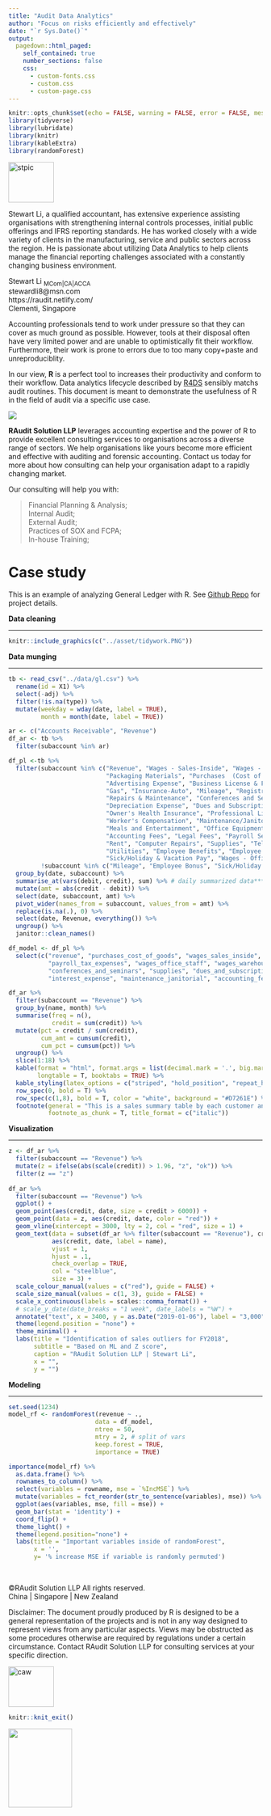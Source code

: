 ```yaml
---
title: "Audit Data Analytics"
author: "Focus on risks efficiently and effectively"
date: "`r Sys.Date()`"
output:
  pagedown::html_paged:
    self_contained: true
    number_sections: false
    css:
      - custom-fonts.css
      - custom.css
      - custom-page.css
---
```



```r
knitr::opts_chunk$set(echo = FALSE, warning = FALSE, error = FALSE, message = FALSE, results = "asis")
library(tidyverse)
library(lubridate)
library(knitr)
library(kableExtra)
library(randomForest)
```


<head>
<script src="https://kit.fontawesome.com/cf31c414d0.js" crossorigin="anonymous"></script>
</head>


<div class="container">

<div class="paside">

<img src="../asset/stpic2.jpg" alt="stpic" height="80px" width="90px">

<div class="paside_word">

Stewart Li, a qualified accountant, has extensive experience assisting organisations with strengthening internal controls processes, initial public offerings and IFRS reporting standards. He has worked closely with a wide variety of clients in the manufacturing, service and public sectors across the region. He is passionate about utilizing Data Analytics to help clients manage the financial reporting challenges associated with a constantly changing business environment. 

</div>

<i class="fas fa-user-secret"></i> Stewart Li ~MCom|CA|ACCA~ \
<i class="far fa-envelope"></i> stewardli8@msn.com \
<i class="fas fa-globe-americas"></i> https://raudit.netlify.com/ \
<i class="fas fa-map-marked-alt"></i> Clementi, Singapore \

</div>

<div class="pintro">

Accounting professionals tend to work under pressure so that they can cover as much ground as possible. However, tools at their disposal often have very limited power and are unable to optimistically fit their workflow. Furthermore, their work is prone to errors due to too many copy+paste and unreproduciblity.

In our view, **R** is a perfect tool to increases their productivity and conform to their workflow. Data analytics lifecycle described by [R4DS](https://r4ds.had.co.nz/) sensibly matchs audit routines. This document is meant to demonstrate the usefulness of R in the field of audit via a specific use case. 

<img src="../asset/tidypic.png">

**RAudit Solution LLP** leverages accounting expertise and the power of R to provide excellent consulting services to organisations across a diverse range of sectors. We help organisations like yours become more efficient and effective with auditing and forensic accounting. Contact us today for more about how consulting can help your organisation adapt to a rapidly changing market.

Our consulting will help you with: 

> Financial Planning & Analysis;    
> Internal Audit;       
> External Audit;   
> Practices of SOX and FCPA;    
> In-house Training;   

</div>

</div>


# Case study

This is an example of analyzing General Ledger with R. See [Github Repo](https://github.com/stewartli/auditworkpaper) for project details. 


**Data cleaning**

<hr>


```r
knitr::include_graphics(c("../asset/tidywork.PNG"))
``` 


**Data munging**

<hr>


```r
tb <- read_csv("../data/gl.csv") %>% 
  rename(id = X1) %>% 
  select(-adj) %>% 
  filter(!is.na(type)) %>% 
  mutate(weekday = wday(date, label = TRUE),
         month = month(date, label = TRUE))

ar <- c("Accounts Receivable", "Revenue")
df_ar <- tb %>% 
  filter(subaccount %in% ar)

df_pl <-tb %>% 
  filter(subaccount %in% c("Revenue", "Wages - Sales-Inside", "Wages - Warehouse", "Freight Costs", 
                           "Packaging Materials", "Purchases  (Cost of Goods)", "Sales Commission (outside reps)", 
                           "Advertising Expense", "Business License & Fees", "Car Lease", 
                           "Gas", "Insurance-Auto", "Mileage", "Registration & License", 
                           "Repairs & Maintenance", "Conferences and Seminars", "Contributions", 
                           "Depreciation Expense", "Dues and Subscriptions", "General Liability Insurance", 
                           "Owner's Health Insurance", "Professional Liability Insuranc", 
                           "Worker's Compensation", "Maintenance/Janitorial", "Marketing Expense", 
                           "Meals and Entertainment", "Office Equipment", "Postage and Delivery", 
                           "Accounting Fees", "Legal Fees", "Payroll Service Fees", "Promotional Expense", 
                           "Rent", "Computer Repairs", "Supplies", "Telephone", "Travel", 
                           "Utilities", "Employee Benefits", "Employee Bonus", "Payroll Tax Expenses", 
                           "Sick/Holiday & Vacation Pay", "Wages - Office Staff", "Interest Expense"),
         !subaccount %in% c("Mileage", "Employee Bonus", "Sick/Holiday & Vacation Pay")) %>% # no levels
  group_by(date, subaccount) %>% 
  summarise_at(vars(debit, credit), sum) %>% # daily summarized data***
  mutate(amt = abs(credit - debit)) %>% 
  select(date, subaccount, amt) %>% 
  pivot_wider(names_from = subaccount, values_from = amt) %>% 
  replace(is.na(.), 0) %>% 
  select(date, Revenue, everything()) %>% 
  ungroup() %>% 
  janitor::clean_names()

df_model <- df_pl %>% 
  select(c("revenue", "purchases_cost_of_goods", "wages_sales_inside", 
           "payroll_tax_expenses", "wages_office_staff", "wages_warehouse", 
           "conferences_and_seminars", "supplies", "dues_and_subscriptions", 
           "interest_expense", "maintenance_janitorial", "accounting_fees"))
```


```r
df_ar %>% 
  filter(subaccount == "Revenue") %>% 
  group_by(name, month) %>% 
  summarise(freq = n(),
            credit = sum(credit)) %>% 
  mutate(pct = credit / sum(credit),
         cum_amt = cumsum(credit),
         cum_pct = cumsum(pct)) %>% 
  ungroup() %>% 
  slice(1:18) %>% 
  kable(format = "html", format.args = list(decimal.mark = '.', big.mark = ","), 
        longtable = T, booktabs = TRUE) %>%
  kable_styling(latex_options = c("striped", "hold_position", "repeat_header"), font_size = 9) %>% 
  row_spec(0, bold = T) %>% 
  row_spec(c(1,8), bold = T, color = "white", background = "#D7261E") %>% 
  footnote(general = "This is a sales summary table by each customer and each month", 
           footnote_as_chunk = T, title_format = c("italic"))
```


**Visualization**

<hr>


```r
z <- df_ar %>% 
  filter(subaccount == "Revenue") %>% 
  mutate(z = ifelse(abs(scale(credit)) > 1.96, "z", "ok")) %>% 
  filter(z == "z")
  
df_ar %>% 
  filter(subaccount == "Revenue") %>% 
  ggplot() +
  geom_point(aes(credit, date, size = credit > 6000)) +
  geom_point(data = z, aes(credit, date, color = "red")) +
  geom_vline(xintercept = 3000, lty = 2, col = "red", size = 1) +
  geom_text(data = subset(df_ar %>% filter(subaccount == "Revenue"), credit > 3000),
            aes(credit, date, label = name), 
            vjust = 1,
            hjust = .1,
            check_overlap = TRUE, 
            col = "steelblue",
            size = 3) +
  scale_colour_manual(values = c("red"), guide = FALSE) +
  scale_size_manual(values = c(1, 3), guide = FALSE) +
  scale_x_continuous(labels = scales::comma_format()) +
  # scale_y_date(date_breaks = "1 week", date_labels = "%W") +
  annotate("text", x = 3400, y = as.Date("2019-01-06"), label = "3,000", size = 3) +
  theme(legend.position = "none") +
  theme_minimal() + 
  labs(title = "Identification of sales outliers for FY2018",
       subtitle = "Based on ML and Z score",
       caption = "RAudit Solution LLP | Stewart Li",
       x = "",
       y = "") 
```


**Modeling**

<hr>


```r
set.seed(1234)
model_rf <- randomForest(revenue ~ ., 
                        data = df_model, 
                        ntree = 50, 
                        mtry = 2, # split of vars
                        keep.forest = TRUE, 
                        importance = TRUE)

importance(model_rf) %>% 
  as.data.frame() %>% 
  rownames_to_column() %>% 
  select(variables = rowname, mse = `%IncMSE`) %>% 
  mutate(variables = fct_reorder(str_to_sentence(variables), mse)) %>% 
  ggplot(aes(variables, mse, fill = mse)) +
  geom_bar(stat = 'identity') +
  coord_flip() +
  theme_light() +
  theme(legend.position="none") + 
  labs(title = "Important variables inside of randomForest",
       x = '', 
       y= '% increase MSE if variable is randomly permuted') 
```


<br>

<div class="end">

&copy;RAudit Solution LLP All rights reserved. \
China | Singapore | New Zealand <br>

Disclaimer: The document proudly produced by R is designed to be a general representation of the projects and is not in any way designed to represent views from any particular aspects. Views may be obstructed as some procedures otherwise are required by regulations under a certain circumstance. Contact RAudit Solution LLP for consulting services at your specific direction.

<img src="caw.png" alt="caw" height="80px" width="90px">

</div>


```r
knitr::knit_exit()
```


![](../asset/excel_before.PNG){width=50% height=20%} ![](../asset/tidywork.PNG){width=50% height=20%}


```r
knitr::include_graphics(c("../asset/excel_before.PNG","../asset/tidywork.PNG"))
``` 


